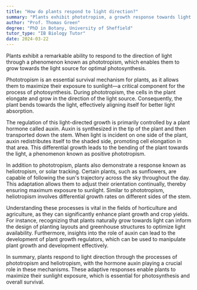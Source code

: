 ```yaml
---
title: "How do plants respond to light direction?"
summary: "Plants exhibit phototropism, a growth response towards light direction, optimizing their exposure to sunlight for efficient photosynthesis."
author: "Prof. Thomas Green"
degree: "PhD in Botany, University of Sheffield"
tutor_type: "IB Biology Tutor"
date: 2024-03-22
---
```


Plants exhibit a remarkable ability to respond to the direction of light through a phenomenon known as phototropism, which enables them to grow towards the light source for optimal photosynthesis.

Phototropism is an essential survival mechanism for plants, as it allows them to maximize their exposure to sunlight—a critical component for the process of photosynthesis. During phototropism, the cells in the plant elongate and grow in the direction of the light source. Consequently, the plant bends towards the light, effectively aligning itself for better light absorption.

The regulation of this light-directed growth is primarily controlled by a plant hormone called auxin. Auxin is synthesized in the tip of the plant and then transported down the stem. When light is incident on one side of the plant, auxin redistributes itself to the shaded side, promoting cell elongation in that area. This differential growth leads to the bending of the plant towards the light, a phenomenon known as positive phototropism.

In addition to phototropism, plants also demonstrate a response known as heliotropism, or solar tracking. Certain plants, such as sunflowers, are capable of following the sun's trajectory across the sky throughout the day. This adaptation allows them to adjust their orientation continually, thereby ensuring maximum exposure to sunlight. Similar to phototropism, heliotropism involves differential growth rates on different sides of the stem.

Understanding these processes is vital in the fields of horticulture and agriculture, as they can significantly enhance plant growth and crop yields. For instance, recognizing that plants naturally grow towards light can inform the design of planting layouts and greenhouse structures to optimize light availability. Furthermore, insights into the role of auxin can lead to the development of plant growth regulators, which can be used to manipulate plant growth and development effectively.

In summary, plants respond to light direction through the processes of phototropism and heliotropism, with the hormone auxin playing a crucial role in these mechanisms. These adaptive responses enable plants to maximize their sunlight exposure, which is essential for photosynthesis and overall survival.
    